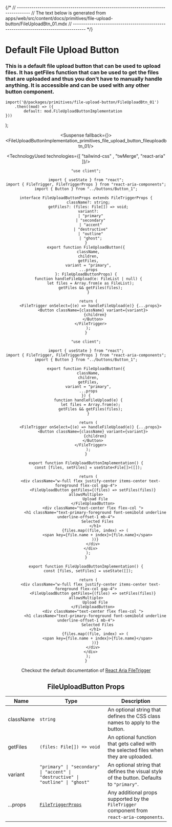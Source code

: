 

{/*
// ------------------------------------------------------------------------------------
//	The text below is generated from apps/web/src/content/docs/primitives/file-upload-button/FileUploadBtn_01.mdx
// ------------------------------------------------------------------------------------
*/}


<Wrapper>

# Default File Upload Button
### This is a default file upload button that can be used to upload files. It has getFiles function that can be used to get the files that are uploaded and thus you don't have to manually handle anything. It is accessible and can be used with any other button component.





	import('@/packages/primitives/file-upload-button/FileUploadBtn_01')
		.then((mod) => ({
			default: mod.FileUploadButtonImplementation
	}))
);


<Header />
<Preview> 

<Suspense fallback={<Skeleton className="h-60 rounded-lg" />}>
<Display>
<FileUploadButtonImplementation_primitives_file_upload_button_fileuploadbtn_01/>
</Display>
</Suspense>

</Preview>

<Implementation>


<TechnologyUsed technologies={[ "tailwind-css" , "twMerge", "react-aria" ]}/>

<CodeBlock>
 
```tsx|FileUploadButton
"use client";

import { useState } from "react";
import { FileTrigger, FileTriggerProps } from "react-aria-components";
import { Button } from "../buttons/Button_1";

interface FileUploadButtonProps extends FileTriggerProps {
  className?: string;
  getFiles?: (files: File[]) => void;
  variant?:
    | "primary"
    | "secondary"
    | "accent"
    | "destructive"
    | "outline"
    | "ghost";
}
export function FileUploadButton({
  className,
  children,
  getFiles,
  variant = "primary",
  ...props
}: FileUploadButtonProps) {
  function handleFileUpload(e: FileList | null) {
    let files = Array.from(e as FileList);
    getFiles && getFiles(files);
  }

  return (
    <FileTrigger onSelect={(e) => handleFileUpload(e)} {...props}>
      <Button className={className} variant={variant}>
        {children}
      </Button>
    </FileTrigger>
  );
}

```
```jsx|FileUploadButton
"use client";

import { useState } from "react";
import { FileTrigger, FileTriggerProps } from "react-aria-components";
import { Button } from "../buttons/Button_1";

export function FileUploadButton({
  className,
  children,
  getFiles,
  variant = "primary",
  ...props
}) {
  function handleFileUpload(e) {
    let files = Array.from(e);
    getFiles && getFiles(files);
  }

  return (
    <FileTrigger onSelect={(e) => handleFileUpload(e)} {...props}>
      <Button className={className} variant={variant}>
        {children}
      </Button>
    </FileTrigger>
  );
}

```

```tsx|Implementation
export function FileUploadButtonImplementation() {
  const [files, setFiles] = useState<File[]>([]);

  return (
    <div className="w-full flex justify-center items-center text-foreground flex-col gap-4">
      <FileUploadButton getFiles={(files) => setFiles(files)} allowsMultiple>
        Upload File
      </FileUploadButton>
      <div className="text-center flex flex-col ">
        <h1 className="text-primary-foreground font-semibold underline underline-offset-1 mb-4">
          Selected Files
        </h1>
        {files.map((file, index) => (
          <span key={file.name + index}>{file.name}</span>
        ))}
      </div>
    </div>
  );
}
```
```jsx|Implementation
export function FileUploadButtonImplementation() {
  const [files, setFiles] = useState([]);

  return (
    <div className="w-full flex justify-center items-center text-foreground flex-col gap-4">
      <FileUploadButton getFiles={(files) => setFiles(files)} allowsMultiple>
        Upload File
      </FileUploadButton>
      <div className="text-center flex flex-col ">
        <h1 className="text-primary-foreground font-semibold underline underline-offset-1 mb-4">
          Selected Files
        </h1>
        {files.map((file, index) => (
          <span key={file.name + index}>{file.name}</span>
        ))}
      </div>
    </div>
  );
}
```

</CodeBlock>



Checkout the default documentation of [React Aria FileTrigger](https://react-spectrum.adobe.com/react-aria/FileTrigger.html)

## FileUploadButton Props

| Name       | Type                                                                                                      | Description                                                                                          |
|------------|-----------------------------------------------------------------------------------------------------------|------------------------------------------------------------------------------------------------------|
| className  | `string`                                                                                                  | An optional string that defines the CSS class names to apply to the button.                           |
| getFiles   | `(files: File[]) => void`                                                                                 | An optional function that gets called with the selected files when they are uploaded.                 |
| variant    | `"primary" \| "secondary" \| "accent" \| "destructive" \| "outline" \| "ghost"`                           | An optional string that defines the visual style of the button. Defaults to `"primary"`.              |
| ...props   | [`FileTriggerProps`](https://react-spectrum.adobe.com/react-aria/FileTrigger.html)    | Any additional props supported by the `FileTrigger` component from `react-aria-components`.           |


</Implementation>
</Wrapper>
<PARTITION />

